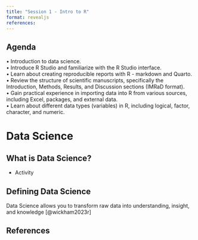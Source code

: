 ```yaml
---
title: "Session 1 - Intro to R"
format: revealjs
references: 
---
```


## Agenda
•	Introduction to data science.  
•	Introduce R Studio and familiarize with the R Studio interface.  
•	Learn about creating reproducible reports with R - markdown and Quarto.  
•	Review the structure of scientific manuscripts, specifically the Introduction, Methods, Results, and Discussion sections (IMRaD format).  
•	Gain practical experience in importing data into R from various sources, including Excel, packages, and external data.  
•	Learn about different data types (variables) in R, including logical, factor, character, and numeric.  

# Data Science

## What is Data Science?

- Activity 


## Defining Data Science 

Data Science allows you to transform raw data into understanding, insight, and knowledge [@wickham2023r]

## References
